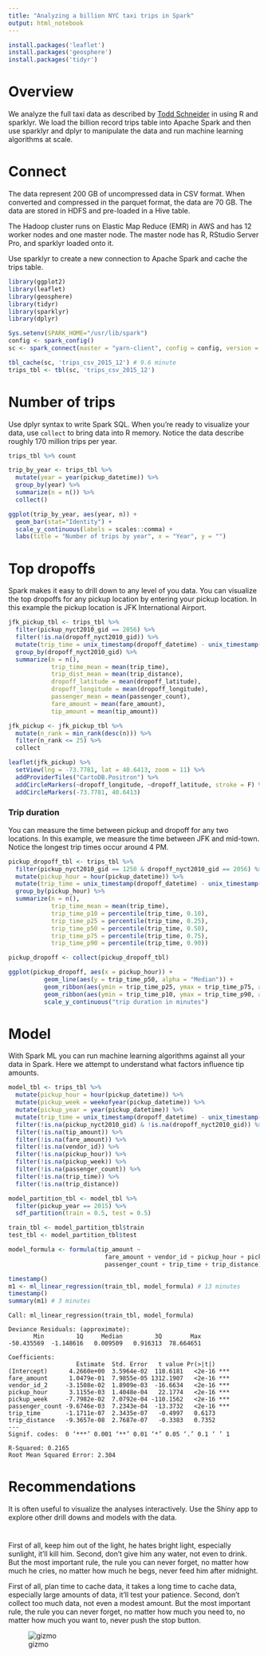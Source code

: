 ```yaml
---
title: "Analyzing a billion NYC taxi trips in Spark"
output: html_notebook
---
```


```r
install.packages('leaflet')
install.packages('geosphere')
install.packages('tidyr')
```

# Overview

We analyze the full taxi data as described by [Todd Schneider](http://toddwschneider.com/posts/analyzing-1-1-billion-nyc-taxi-and-uber-trips-with-a-vengeance/) in using R and sparklyr. We load the billion record trips table into Apache Spark and then use sparklyr and dplyr to manipulate the data and run machine learning algorithms at scale.

# Connect

The data represent 200 GB of uncompressed data in CSV format. When converted and compressed in the parquet format, the data are 70 GB. The data are stored in HDFS and pre-loaded in a Hive table.

The Hadoop cluster runs on Elastic Map Reduce (EMR) in AWS and has 12 worker nodes and one master node. The master node has R, RStudio Server Pro, and sparklyr loaded onto it.

Use sparklyr to create a new connection to Apache Spark and cache the trips table. 

```r
library(ggplot2)
library(leaflet)
library(geosphere)
library(tidyr)
library(sparklyr)
library(dplyr)

Sys.setenv(SPARK_HOME="/usr/lib/spark")
config <- spark_config()
sc <- spark_connect(master = "yarn-client", config = config, version = '1.6.1')

tbl_cache(sc, 'trips_csv_2015_12') # 9.6 minute
trips_tbl <- tbl(sc, 'trips_csv_2015_12')
```

# Number of trips

Use dplyr syntax to write Spark SQL. When you're ready to visualize your data, use `collect` to bring data into R memory. Notice the data describe roughly 170 million trips per year.

```r
trips_tbl %>% count

trip_by_year <- trips_tbl %>%
  mutate(year = year(pickup_datetime)) %>%
  group_by(year) %>%
  summarize(n = n()) %>%
  collect()

ggplot(trip_by_year, aes(year, n)) + 
  geom_bar(stat="Identity") +
  scale_y_continuous(labels = scales::comma) +
  labs(title = "Number of trips by year", x = "Year", y = "")
```

# Top dropoffs

Spark makes it easy to drill down to any level of you data. You can visualize the top dropoffs for any pickup location by entering your pickup location. In this example the pickup location is JFK International Airport.

```r
jfk_pickup_tbl <- trips_tbl %>%
  filter(pickup_nyct2010_gid == 2056) %>%
  filter(!is.na(dropoff_nyct2010_gid)) %>%
  mutate(trip_time = unix_timestamp(dropoff_datetime) - unix_timestamp(pickup_datetime)) %>%
  group_by(dropoff_nyct2010_gid) %>% 
  summarize(n = n(),
            trip_time_mean = mean(trip_time),
            trip_dist_mean = mean(trip_distance),
            dropoff_latitude = mean(dropoff_latitude),
            dropoff_longitude = mean(dropoff_longitude),
            passenger_mean = mean(passenger_count),
            fare_amount = mean(fare_amount),
            tip_amount = mean(tip_amount))

jfk_pickup <- jfk_pickup_tbl %>%
  mutate(n_rank = min_rank(desc(n))) %>%
  filter(n_rank <= 25) %>%
  collect

leaflet(jfk_pickup) %>% 
  setView(lng = -73.7781, lat = 40.6413, zoom = 11) %>%
  addProviderTiles("CartoDB.Positron") %>%
  addCircleMarkers(~dropoff_longitude, ~dropoff_latitude, stroke = F) %>%
  addCircleMarkers(-73.7781, 40.6413)
```


### Trip duration

You can measure the time between pickup and dropoff for any two locations. In this example, we measure the time between JFK and mid-town. Notice the longest trip times occur around 4 PM.

```r
pickup_dropoff_tbl <- trips_tbl %>%
  filter(pickup_nyct2010_gid == 1250 & dropoff_nyct2010_gid == 2056) %>%
  mutate(pickup_hour = hour(pickup_datetime)) %>%
  mutate(trip_time = unix_timestamp(dropoff_datetime) - unix_timestamp(pickup_datetime)) %>%
  group_by(pickup_hour) %>% 
  summarize(n = n(),
            trip_time_mean = mean(trip_time),
            trip_time_p10 = percentile(trip_time, 0.10),
            trip_time_p25 = percentile(trip_time, 0.25),
            trip_time_p50 = percentile(trip_time, 0.50),
            trip_time_p75 = percentile(trip_time, 0.75),
            trip_time_p90 = percentile(trip_time, 0.90))

pickup_dropoff <- collect(pickup_dropoff_tbl)

ggplot(pickup_dropoff, aes(x = pickup_hour)) +
          geom_line(aes(y = trip_time_p50, alpha = "Median")) +
          geom_ribbon(aes(ymin = trip_time_p25, ymax = trip_time_p75, alpha = "25–75th percentile")) +
          geom_ribbon(aes(ymin = trip_time_p10, ymax = trip_time_p90, alpha = "10–90th percentile")) +
          scale_y_continuous("trip duration in minutes")

```

# Model

With Spark ML you can run machine learning algorithms against all your data in Spark. Here we attempt to understand what factors influence tip amounts.

```r
model_tbl <- trips_tbl %>%
  mutate(pickup_hour = hour(pickup_datetime)) %>%
  mutate(pickup_week = weekofyear(pickup_datetime)) %>%
  mutate(pickup_year = year(pickup_datetime)) %>%
  mutate(trip_time = unix_timestamp(dropoff_datetime) - unix_timestamp(pickup_datetime)) %>%
  filter(!is.na(pickup_nyct2010_gid) & !is.na(dropoff_nyct2010_gid)) %>%
  filter(!is.na(tip_amount)) %>%
  filter(!is.na(fare_amount)) %>%
  filter(!is.na(vendor_id)) %>%
  filter(!is.na(pickup_hour)) %>%
  filter(!is.na(pickup_week)) %>%
  filter(!is.na(passenger_count)) %>%
  filter(!is.na(trip_time)) %>%
  filter(!is.na(trip_distance))

model_partition_tbl <- model_tbl %>%
  filter(pickup_year == 2015) %>%
  sdf_partition(train = 0.5, test = 0.5)

train_tbl <- model_partition_tbl$train
test_tbl <- model_partition_tbl$test

model_formula <- formula(tip_amount ~ 
                           fare_amount + vendor_id + pickup_hour + pickup_week + 
                           passenger_count + trip_time + trip_distance)

timestamp()
m1 <- ml_linear_regression(train_tbl, model_formula) # 13 minutes
timestamp()
summary(m1) # 3 minutes

```
```
Call: ml_linear_regression(train_tbl, model_formula)

Deviance Residuals: (approximate):
       Min         1Q     Median         3Q        Max 
-50.435569  -1.148616   0.009509   0.916313  78.664651 

Coefficients:
                   Estimate  Std. Error   t value Pr(>|t|)    
(Intercept)      4.2660e+00  3.5964e-02  118.6181   <2e-16 ***
fare_amount      1.0479e-01  7.9855e-05 1312.1907   <2e-16 ***
vendor_id_2     -3.1508e-02  1.8909e-03  -16.6634   <2e-16 ***
pickup_hour      3.1155e-03  1.4048e-04   22.1774   <2e-16 ***
pickup_week     -7.7982e-02  7.0792e-04 -110.1562   <2e-16 ***
passenger_count -9.6746e-03  7.2343e-04  -13.3732   <2e-16 ***
trip_time       -1.1711e-07  2.3435e-07   -0.4997   0.6173    
trip_distance   -9.3657e-08  2.7687e-07   -0.3383   0.7352    
---
Signif. codes:  0 ‘***’ 0.001 ‘**’ 0.01 ‘*’ 0.05 ‘.’ 0.1 ‘ ’ 1

R-Squared: 0.2165
Root Mean Squared Error: 2.304
```

# Recommendations

It is often useful to visualize the analyses interactively. Use the Shiny app to explore other drill downs and models with the data.

#

First of all, keep him out of the light, he hates bright light, especially sunlight, it'll kill him. Second, don't give him any water, not even to drink. But the most important rule, the rule you can never forget, no matter how much he cries, no matter how much he begs, never feed him after midnight.

First of all, plan time to cache data, it takes a long time to cache data, especially large amounts of data, it'll test your patience. Second, don't collect too much data, not even a modest amount. But the most important rule, the rule you can never forget, no matter how much you need to, no matter how much you want to, never push the stop button.

![gizmo](gizmo.jpg)


